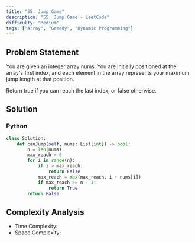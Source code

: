 ```yaml
---
title: "55. Jump Game"
description: "55. Jump Game - LeetCode"
difficulty: "Medium"
tags: ["Array", "Greedy", "Dynamic Programming"]
---
```



## Problem Statement

You are given an integer array nums. You are initially positioned at the array's first index, and each element in the array represents your maximum jump length at that position.

Return true if you can reach the last index, or false otherwise.

## Solution

### Python

```python
class Solution:
    def canJump(self, nums: List[int]) -> bool:
        n = len(nums)
        max_reach = 0
        for i in range(n):
            if i > max_reach:
                return False
            max_reach = max(max_reach, i + nums[i])
            if max_reach >= n - 1:
                return True
        return False
```

## Complexity Analysis

- Time Complexity: <Latex formula='O(n)' />
- Space Complexity: <Latex formula='O(1)' />